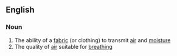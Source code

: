 ==English==

===Noun===
{{en-noun|breathabilities}}

# The ability of a [[fabric]] (or clothing) to transmit [[air]] and [[moisture]]
# The quality of [[air]] suitable for [[breathing]]